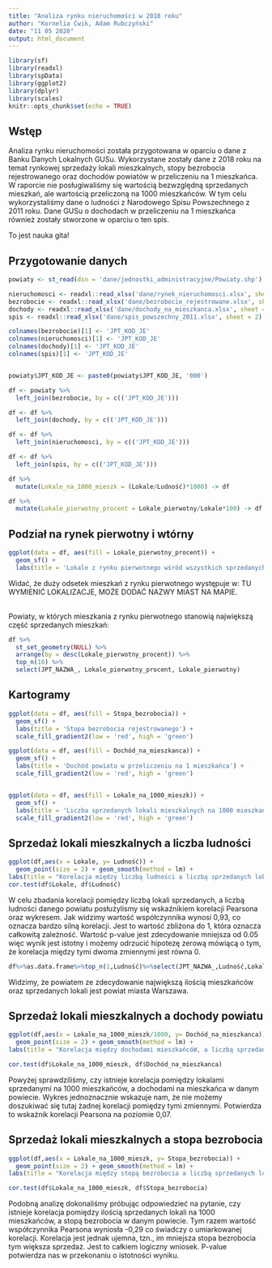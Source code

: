 ```yaml
---
title: "Analiza rynku nieruchomości w 2018 roku"
author: "Kornelia Ćwik, Adam Rubczyński"
date: "11 05 2020"
output: html_document
---
```


```r
library(sf)
library(readxl)
library(spData)
library(ggplot2)
library(dplyr)
library(scales)
knitr::opts_chunk$set(echo = TRUE)
```


## Wstęp
Analiza rynku nieruchomości została przygotowana w oparciu o dane z Banku Danych Lokalnych GUSu. Wykorzystane zostały dane z 2018 roku na temat rynkowej sprzedaży lokali mieszkalnych, stopy bezrobocia rejestrowanego oraz dochodów powiatów w przeliczeniu na 1 mieszkańca. <br>
W raporcie nie posługiwaliśmy się wartością bezwzględną sprzedanych mieszkań, ale wartością przeliczoną na 1000 mieszkańców. W tym celu wykorzystaliśmy dane o ludności z Narodowego Spisu Powszechnego z 2011 roku. Dane GUSu o dochodach w przeliczeniu na 1 mieszkańca również zostały stworzone w oparciu o ten spis.

To jest nauka gita!


## Przygotowanie danych
```r
powiaty <- st_read(dsn = 'dane/jednostki_administracyjne/Powiaty.shp')

nieruchomosci <- readxl::read_xlsx('dane/rynek_nieruchomosci.xlsx', sheet = 2)
bezrobocie <- readxl::read_xlsx('dane/bezrobocie_rejestrowane.xlsx', sheet = 2)
dochody <- readxl::read_xlsx('dane/dochody_na_mieszkanca.xlsx', sheet = 2)
spis <- readxl::read_xlsx('dane/spis_powszechny_2011.xlsx', sheet = 2)

colnames(bezrobocie)[1] <- 'JPT_KOD_JE'
colnames(nieruchomosci)[1] <- 'JPT_KOD_JE'
colnames(dochody)[1] <- 'JPT_KOD_JE'
colnames(spis)[1] <- 'JPT_KOD_JE'


powiaty$JPT_KOD_JE <- paste0(powiaty$JPT_KOD_JE, '000')

df <- powiaty %>%
  left_join(bezrobocie, by = c(('JPT_KOD_JE')))

df <- df %>%
  left_join(dochody, by = c(('JPT_KOD_JE')))

df <- df %>%
  left_join(nieruchomosci, by = c(('JPT_KOD_JE')))

df <- df %>%
  left_join(spis, by = c(('JPT_KOD_JE')))

df %>%
  mutate(Lokale_na_1000_mieszk = (Lokale/Ludność)*1000) -> df

df %>%
  mutate(Lokale_pierwotny_procent = Lokale_pierwotny/Lokale*100) -> df
```

## Podział na rynek pierwotny i wtórny
```r
ggplot(data = df, aes(fill = Lokale_pierwotny_procent)) +
  geom_sf() +
  labs(title = 'Lokale z rynku pierwotnego wśród wszystkich sprzedanych lokali (%)') 

```

Widać, że duży odsetek mieszkań z rynku pierwotnego występuje w: TU WYMIENIĆ LOKALIZACJE, MOŻE DODAĆ NAZWY MIAST NA MAPIE. <br> <br>

Powiaty, w których mieszkania z rynku pierwotnego stanowią największą część sprzedanych mieszkań:
```r


df %>%
  st_set_geometry(NULL) %>%
  arrange(by = desc(Lokale_pierwotny_procent)) %>%
  top_n(10) %>%
  select(JPT_NAZWA_, Lokale_pierwotny_procent, Lokale_pierwotny)
```

## Kartogramy 
```r
ggplot(data = df, aes(fill = Stopa_bezrobocia)) +
  geom_sf() +
  labs(title = 'Stopa bezrobocia rejestrowanego') + 
  scale_fill_gradient2(low = 'red', high = 'green')

ggplot(data = df, aes(fill = Dochód_na_mieszkanca)) +
  geom_sf() +
  labs(title = 'Dochód powiatu w przeliczeniu na 1 mieszkańca') + 
  scale_fill_gradient2(low = 'red', high = 'green')


ggplot(data = df, aes(fill = Lokale_na_1000_mieszk)) +
  geom_sf() +
  labs(title = 'Liczba sprzedanych lokali mieszkalnych na 1000 mieszkańców') + 
  scale_fill_gradient2(low = 'red', high = 'green')
```

## Sprzedaż lokali mieszkalnych a liczba ludności
```r
ggplot(df,aes(x = Lokale, y= Ludność)) +
  geom_point(size = 2) + geom_smooth(method = lm) +
labs(title = "Korelacja między liczbą ludności a liczbą sprzedanych lokali", x= "liczba sprzedanych lokali", y = "Liczba ludności")
cor.test(df$Lokale, df$Ludność)


```
W celu zbadania korelacji pomiędzy liczbą lokali sprzedanych, a liczbą ludności danego powiatu posłużylismy się wskaźnikiem korelacji Pearsona oraz wykresem. Jak widzimy wartość współczynnika wynosi 0,93, co oznacza bardzo silną korelacji. Jest to wartość zbliżona do 1, która oznacza całkowitą zależność. Wartość p-value jest zdecydowanie mniejsza od 0.05 więc wynik jest istotny i możemy odrzucić hipotezę zerową mówiącą o tym, że korelacja między tymi dwoma zmiennymi jest równa 0. 
```r
df%>%as.data.frame%>%top_n(1,Ludność)%>%select(JPT_NAZWA_,Ludność,Lokale)
```
Widzimy, że powiatem ze zdecydowanie największą ilością mieszkańców oraz sprzedanych lokali jest powiat miasta Warszawa.

## Sprzedaż lokali mieszkalnych a dochody powiatu
```r
ggplot(df,aes(x = Lokale_na_1000_mieszk/1000, y= Dochód_na_mieszkanca)) +
  geom_point(size = 2) + geom_smooth(method = lm) +
labs(title = "Korelacja między dochodami mieszkańcóW, a liczbą sprzedanych lokali na 1000 osób", x= "liczba sprzedanych lokali na 1000 osób", y = "dochód na mieszkańca")

cor.test(df$Lokale_na_1000_mieszk, df$Dochód_na_mieszkanca)


```
Powyżej sprawdziliśmy, czy istnieje korelacja pomiędzy lokalami sprzedanymi na 1000 mieszkańców, a dochodami na mieszkańca w danym powiecie. Wykres jednoznacznie wskazuje nam, że nie możemy doszukiwać się tutaj żadnej korelacji pomiędzy tymi zmiennymi. Potwierdza to wskaźnik korelacji Pearsona na poziomie 0,07.

## Sprzedaż lokali mieszkalnych a stopa bezrobocia
```r
ggplot(df,aes(x = Lokale_na_1000_mieszk, y= Stopa_bezrobocia)) +
  geom_point(size = 2) + geom_smooth(method = lm) +
labs(title = "Korelacja między stopą bezrobocia a liczbą sprzedanych lokali na 1000 osób", x= "liczba sprzedanych lokali na 1000 osób", y = "stopa bezrobocia")

cor.test(df$Lokale_na_1000_mieszk, df$Stopa_bezrobocia)

```
Podobną analizę dokonaliśmy próbując odpowiedzieć na pytanie, czy istnieje korelacja pomiędzy ilością sprzedanych lokali na 1000 mieszkańców, a stopą bezrobocia w danym powiecie. Tym razem wartość współczynnika Pearsona wyniosła -0,29 co świadczy o umiarkowanej korelacji. Korelacja jest jednak ujemna, tzn., im mniejsza stopa bezrobocia tym większa sprzedaż. Jest to całkiem logiczny wniosek. P-value potwierdza nas w przekonaniu o istotności wyniku.



